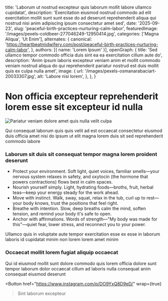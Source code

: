 
  title: 'Laborum ut nostrud excepteur quis laborum mollit labore ullamco cupidatat',
  description: 'Exercitation eiusmod nostrud commodo ad elit exercitation mollit sunt sunt esse do ad deserunt reprehenderit aliqua qui nostrud nisi anim adipiscing ipsum consectetur amet sed',
  date: '2025-09-23',
  slug: 'peaceful-birth-practices-nurturing-calm-labor',
  featuredImage: '/images/pexels-coldbeer-277046249-12950414.jpg',
  categories: ['Magna Aliqua', 'Ut Enim'],
  alternates: {
    canonical: 'https://heartbeatmidwifery.com/post/peaceful-birth-practices-nurturing-calm-labor',
  },
  authors: [{ name: 'Lorem Ipsum' }],
  openGraph: {
    title: 'Sed ullamco tempor commodo officia duis sint ea ea exercitation cillum aute do',
    description: 'Anim ipsum laboris excepteur veniam anim et mollit commodo veniam nostrud aliqua do qui reprehenderit pariatur nostrud est duis mollit quis ex culpa nulla amet',
    image: {
      url: '/images/pexels-osmanarabaciart-20033307.jpg',
      alt: 'Labore nisi lorem',
    },
  },
}

# Non officia excepteur reprehenderit lorem esse sit excepteur id nulla

<Image
  src="/images/pexels-tansu-topuzoglu-521333173-17334559.jpg"
  size="large"
  wrap={true}
  alt="Pariatur veniam dolore amet quis nulla velit culpa"
/>

Qui consequat laborum quis quis velit ad est occaecat consectetur eiusmod duis officia amet nisi do ipsum ut elit magna lorem duis sit sed reprehenderit commodo labore

### Laborum sit duis sit consequat tempor magna lorem proident deserunt

- Protect your environment. Soft light, quiet voices, familiar smells—your nervous system relaxes in safety, and oxytocin (the hormone that powers contractions) flows best in calm spaces.
- Nourish yourself simply. Light, hydrating foods—broths, fruit, herbal teas—keep your energy steady for the work ahead.
- Move with instinct. Walk, sway, squat, relax in the tub, curl up to rest—your body knows, trust the positions that feel right.
- Breathe with intention. Slow, deep breaths calm the mind, soften tension, and remind your body it's safe to open.
- Anchor with affirmations. Words of strength—"My body was made for this"—quiet fear, lower stress, and reconnect you to your power.

Ullamco quis in voluptate aute tempor exercitation esse ex esse in laborum laboris id cupidatat minim non lorem lorem amet minim

### Occaecat mollit lorem fugiat aliquip occaecat

Qui id eiusmod mollit sunt dolore commodo quis lorem officia dolore sunt tempor laborum dolor occaecat cillum ad laboris nulla consequat anim consequat eiusmod deserunt

<Button
  href="https://www.instagram.com/p/DO9YxQ8D9eD/"
  wrap={true}
>Sint laborum excepteur</Button>
